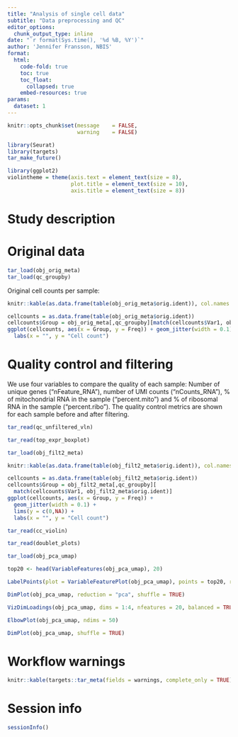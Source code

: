 ```yaml
---
title: "Analysis of single cell data"
subtitle: "Data preprocessing and QC"
editor_options:
  chunk_output_type: inline
date: "`r format(Sys.time(), '%d %B, %Y')`"
author: 'Jennifer Fransson, NBIS'
format:
  html:
    code-fold: true
    toc: true
    toc_float:
      collapsed: true
    embed-resources: true
params:
  dataset: 1
---
```



```r

knitr::opts_chunk$set(message    = FALSE,
                      warning    = FALSE)

```

```r

library(Seurat)
library(targets)
tar_make_future()

```

```r

library(ggplot2)
violintheme = theme(axis.text = element_text(size = 8),
                    plot.title = element_text(size = 10),
                    axis.title = element_text(size = 8))

```



# Study description


# Original data


```r

tar_load(obj_orig_meta)
tar_load(qc_groupby)

```

Original cell counts per sample:

```r

knitr::kable(as.data.frame(table(obj_orig_meta$orig.ident)), col.names = c("sample","no of cells"))

cellcounts = as.data.frame(table(obj_orig_meta$orig.ident))
cellcounts$Group = obj_orig_meta[,qc_groupby][match(cellcounts$Var1, obj_orig_meta$orig.ident)]
ggplot(cellcounts, aes(x = Group, y = Freq)) + geom_jitter(width = 0.1) + lims(y = c(0,NA)) +
  labs(x = "", y = "Cell count")

```


# Quality control and filtering

We use four variables to compare the quality of each sample: Number of unique genes ("nFeature_RNA"), number of UMI counts ("nCounts_RNA"), % of mitochondrial RNA in the sample ("percent.mito") and % of ribosomal RNA in the sample ("percent.ribo"). The quality control metrics are shown for each sample before and after filtering.

```r
tar_read(qc_unfiltered_vln)
```




```r

tar_read(top_expr_boxplot)

```



```r

tar_load(obj_filt2_meta)

knitr::kable(as.data.frame(table(obj_filt2_meta$orig.ident)), col.names = c("sample","no of cells"))

cellcounts = as.data.frame(table(obj_filt2_meta$orig.ident))
cellcounts$Group = obj_filt2_meta[,qc_groupby][
  match(cellcounts$Var1, obj_filt2_meta$orig.ident)]
ggplot(cellcounts, aes(x = Group, y = Freq)) +
  geom_jitter(width = 0.1) +
  lims(y = c(0,NA)) +
  labs(x = "", y = "Cell count")

```




```r

tar_read(cc_violin)

```

```r

tar_read(doublet_plots)

```

```r
tar_load(obj_pca_umap)
```

```r
top20 <- head(VariableFeatures(obj_pca_umap), 20)

LabelPoints(plot = VariableFeaturePlot(obj_pca_umap), points = top20, repel = TRUE)
```



```r
DimPlot(obj_pca_umap, reduction = "pca", shuffle = TRUE)
```

```r
VizDimLoadings(obj_pca_umap, dims = 1:4, nfeatures = 20, balanced = TRUE, ncol = 4)
```


```r
ElbowPlot(obj_pca_umap, ndims = 50)
```



```r
DimPlot(obj_pca_umap, shuffle = TRUE)
```


# Workflow warnings

```r

knitr::kable(targets::tar_meta(fields = warnings, complete_only = TRUE))

```



# Session info

```r

sessionInfo()

```
